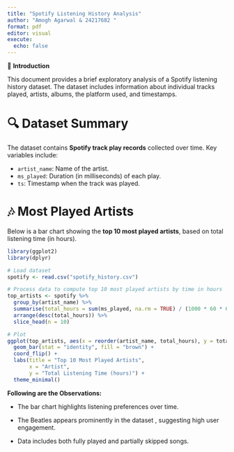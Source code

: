 ---
title: "Spotify Listening History Analysis"
author: "Amogh Agarwal & 24217682 "
format: pdf
editor: visual
execute:
  echo: false
---

🎵 **Introduction**

This document provides a brief exploratory analysis of a Spotify listening history dataset. The dataset includes information about individual tracks played, artists, albums, the platform used, and timestamps.

# 🔍 Dataset Summary

The dataset contains **Spotify track play records** collected over time. Key variables include:

-   `artist_name`: Name of the artist.
-   `ms_played`: Duration (in milliseconds) of each play.
-   `ts`: Timestamp when the track was played.

# 🎶 Most Played Artists

Below is a bar chart showing the **top 10 most played artists**, based on total listening time (in hours).

```{r}
library(ggplot2)
library(dplyr)

# Load dataset
spotify <- read.csv("spotify_history.csv")

# Process data to compute top 10 most played artists by time in hours
top_artists <- spotify %>%
  group_by(artist_name) %>%
  summarise(total_hours = sum(ms_played, na.rm = TRUE) / (1000 * 60 * 60)) %>%
  arrange(desc(total_hours)) %>%
  slice_head(n = 10)

# Plot
ggplot(top_artists, aes(x = reorder(artist_name, total_hours), y = total_hours)) +
  geom_bar(stat = "identity", fill = "brown") +
  coord_flip() +
  labs(title = "Top 10 Most Played Artists",
       x = "Artist",
       y = "Total Listening Time (hours)") +
  theme_minimal()
```

**Following are the Observations:**

-   The bar chart highlights listening preferences over time.

-   The Beatles appears prominently in the dataset , suggesting high user engagement.

-   Data includes both fully played and partially skipped songs.
